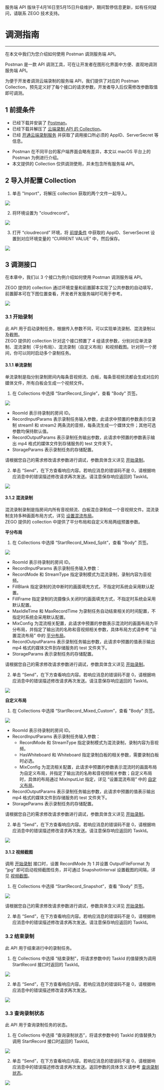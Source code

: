 <Warning title="警告">服务端 API 版块于4月16日至5月15日升级维护，期间暂停信息更新，如有任何疑问，请联系 ZEGO 技术支持。</Warning>

# 调测指南

- - -
在本文中我们为您介绍如何使用 Postman 调测服务端 API。

Postman 是一款 API 调测工具，可在让开发者在图形化界面中方便、直观地调测服务端 API。

为便于开发者调测云端录制的服务端 API，我们提供了对应的 Postman Collection，预先定义好了每个接口的请求参数，开发者导入后仅需修改参数取值即可调测。

## 1 前提条件

- 已经下载并安装了 [Postman](https://www.postman.com/downloads/)。
- 已经下载并解压了 [云端录制 API 的 Collection](https://docservice-storage.zego.im/cloudrecord/cloudrecord_postman_collection.zip)。
- 已经 [开通云端录制服务](https://doc-zh.zego.im/article/5682#2) 并获取了调用接口所必须的 AppID、ServerSecret 等信息。  

<Warning title="注意"> 

- Postman 在不同平台的客户端界面会略有差异，本文以 macOS 平台上的 Postman 为例进行介绍。
- 本文提供的 Collection 仅供调测使用，并未包含所有服务端 API。
</Warning>

## 2 导入并配置 Collection 

1. 单击 "Import"，将解压 collection 获取的两个文件一起导入。

<Frame width="512" height="auto" caption=""><img src="https://storage.zego.im/sdk-doc/Pics/CloudRecording/postman/imoprt.png" /></Frame>

2. 将环境设置为 "cloudrecord"。

<Frame width="512" height="auto" caption=""><img src="https://storage.zego.im/sdk-doc/Pics/CloudRecording/postman/set_env.png" /></Frame>

3. 打开 “cloudrecord” 环境，将 [前提条件](#1-前提条件) 中获取的 AppID、ServerSecret 设置到对应环境变量的 “CURRENT VALUE” 中，然后保存。

<Frame width="512" height="auto" caption=""><img src="https://storage.zego.im/sdk-doc/Pics/CloudRecording/postman/set_env_value.png" /></Frame>

## 3 调测接口

在本章中，我们以 3 个接口为例介绍如何使用 Postman 调测服务端 API。
<Note title="说明">

ZEGO 提供的 collection 通过环境变量和前置脚本实现了公共参数的自动填写，前置脚本可在下图位置查看，开发者开发服务端时可用于参考。

</Note>

<Frame width="512" height="auto" caption=""><img src="https://storage.zego.im/sdk-doc/Pics/CloudRecording/postman/prescript.png" /></Frame>

### 3.1 开始录制

此 API 用于启动录制任务，根据传入参数不同，可以实现单流录制、混流录制以及截图。  
ZEGO 提供的 collection 针对这个接口预置了 4 组请求参数，分别对应单流录制、混流录制（平分布局）、混流录制（自定义布局）和视频截图。针对同一个房间，你可以同时启动多个录制任务。

#### 3.1.1 单流录制

单流录制是指分别录制房间内每条音视频流、白板，每条音视频流都会生成对应的媒体文件，所有白板会生成一个视频文件。

1. 在 Collections 中选择 “StartRecord_Single”，查看 "Body" 页签。

<Frame width="512" height="auto" caption=""><img src="https://storage.zego.im/sdk-doc/Pics/CloudRecording/postman/StartRecord_Single.png" /></Frame>

<Note title="说明">

- RoomId 表示待录制的房间 ID。
- RecordInputParams 表示录制任务输入参数，此请求中预置的参数表示仅录制 stream1 和 stream2 两条流的音频，每条流生成一个媒体文件；其他可选参数均保持默认值。
- RecordOutputParams 表示录制任务输出参数，此请求中预置的参数表示输出 mp4 格式的媒体文件到存储服务的 test 文件夹下。
- StorageParams 表示录制任务的存储配置。

</Note>

请根据您自己的需求修改请求参数进行调试，参数具体含义详见 [开始录制](./start.mdx)。
    
2. 单击 “Send”，在下方查看响应内容。若响应消息的错误码不是 0，请根据响应消息中的错误描述修改请求再次发送。请注意保存响应返回的 TaskId。

<Frame width="512" height="auto" caption=""><img src="https://storage.zego.im/sdk-doc/Pics/CloudRecording/postman/StartRecord_Rsp.png" /></Frame>

#### 3.1.2 混流录制

混流录制录制是指房间内所有音视频流、白板混合录制成一个音视频文件。混流录制支持多种画面布局方式，详见 [设置混流布局](/cloud-recording/common-features/set-the-mixed-flow-layout)。  
ZEGO 提供的 collection 中提供了平分布局和自定义布局两组预置参数。

**平分布局**

1. 在 Collections 中选择 “StartRecord_Mixed_Split”，查看 "Body" 页签。

<Frame width="512" height="auto" caption=""><img src="https://storage.zego.im/sdk-doc/Pics/CloudRecording/postman/StartRecord_Mixed_Split.png" /></Frame>

<Note title="说明">

- RoomId 表示待录制的房间 ID。
- RecordInputParams 表示录制任务输入参数：
- RecordMode 和 StreamType 指定录制模式为混流录制，录制内容为音视频。
- FillBlank 指定录制的流中断时的画面填充方式，不指定时系统会采用默认配置。
- FillFrame 指定录制的流摄像头关闭时的画面填充方式，不指定时系统会采用默认配置。
- MaxIdleTime 和 MaxRecordTime 为录制任务自动结束相关的时间配置，不指定时系统会采用默认配置。
- MixConfig 为混流相关配置，此请求中预置的参数表示混流时的画面布局为平分布局，并指定了输出流的名称和音视频相关参数，具体布局方式请参考 “设置混流布局” 中的 [平分布局](/cloud-recording/common-features/set-the-mixed-flow-layout#21-平分布局)。
- RecordOutputParams 表示录制任务输出参数，此请求中预置的值表示输出 mp4 格式的媒体文件到存储服务的 test 文件夹下。
- StorageParams 表示录制任务的存储配置。  

</Note>

请根据您自己的需求修改请求参数进行调试，参数具体含义详见 [开始录制](./start.mdx)。

2. 单击 “Send”，在下方查看响应内容。若响应消息的错误码不是 0，请根据响应消息中的错误描述修改请求再次发送。请注意保存响应返回的 TaskId。

<Frame width="512" height="auto" caption=""><img src="https://storage.zego.im/sdk-doc/Pics/CloudRecording/postman/StartRecord_Rsp.png" /></Frame>

**自定义布局**

1. 在 Collections 中选择 “StartRecord_Mixed_Custom”，查看 "Body" 页签。

<Frame width="512" height="auto" caption=""><img src="https://storage.zego.im/sdk-doc/Pics/CloudRecording/postman/StartRecord_Mixed_Custom.png" /></Frame>

<Note title="说明">

- RoomId 表示待录制的房间 ID。
- RecordInputParams 表示录制任务输入参数：
    - RecordMode 和 StreamType 指定录制模式为混流录制，录制内容为音视频。
    - HasWhiteboard 和 Whiteboard 指定录制白板的相关参数，需要录制白板时必选。
    - MixConfig 为混流相关配置，此请求中预置的参数表示混流时的画面布局为自定义布局，并指定了输出流的名称和音视频相关参数；自定义布局时，具体的布局通过 MixInputList 指定，详见 “设置混流布局” 中的 [自定义布局](/cloud-recording/common-features/set-the-mixed-flow-layout#25-自定义布局)。
- RecordOutputParams 表示录制任务输出参数，此请求中预置的值表示输出 mp4 格式的媒体文件到存储服务的 test 文件夹下。
- StorageParams 表示录制任务的存储配置。

</Note>

请根据您自己的需求修改请求参数进行调试，参数具体含义详见 [开始录制](./start.mdx)。

2. 单击 “Send”，在下方查看响应内容。若响应消息的错误码不是 0，请根据响应消息中的错误描述修改请求再次发送。请注意保存响应返回的 TaskId。

<Frame width="512" height="auto" caption=""><img src="https://storage.zego.im/sdk-doc/Pics/CloudRecording/postman/StartRecord_Rsp.png" /></Frame>

#### 3.1.2 视频截图

调用 [开始录制](./start.mdx) 接口时，设置 RecordMode 为 1 并设置 OutputFileFormat 为 “jpg” 即可启动视频截图任务，并可通过 SnapshotInterval 设置截图的间隔，详见 [视频截图](/cloud-recording/common-features/video-screenshot)。

1. 在 Collections 中选择 “StartRecord_Snapshot”，查看 "Body" 页签。

<Frame width="512" height="auto" caption=""><img src="https://storage.zego.im/sdk-doc/Pics/CloudRecording/postman/StartRecord_Snapshot.png" /></Frame>

请根据您自己的需求修改请求参数进行调试，参数具体含义详见 [开始录制](./start.mdx)。

2. 单击 “Send”，在下方查看响应内容。若响应消息的错误码不是 0，请根据响应消息中的错误描述修改请求再次发送。请注意保存响应返回的 TaskId。


### 3.2 结束录制

此 API 用于结束进行中的录制任务。

1. 在 Collections 中选择 “结束录制”，将请求参数中的 TaskId 的值替换为调用 StartRecord 接口时返回的 TaskId。
    
<Frame width="512" height="auto" caption=""><img src="https://storage.zego.im/sdk-doc/Pics/CloudRecording/postman/StopRecord.png" /></Frame>

2. 单击 “Send”，在下方查看响应内容。若响应消息的错误码不是 0，请根据响应消息中的错误描述修改请求再次发送。

<Frame width="512" height="auto" caption=""><img src="https://storage.zego.im/sdk-doc/Pics/CloudRecording/postman/StopRecordRsp.png" /></Frame>

### 3.3 查询录制状态

此 API 用于查询录制任务的状态。

1. 在 Collections 中选择 “查询录制状态”，将请求参数中的 TaskId 的值替换为调用 StartRecord 接口时返回的 TaskId。
    
<Frame width="512" height="auto" caption=""><img src="https://storage.zego.im/sdk-doc/Pics/CloudRecording/postman/DescribeRecordStatus.png" /></Frame>

2. 单击 “Send”，在下方查看响应内容。若响应消息的错误码不是 0，请根据响应消息中的错误描述修改请求再次发送。返回参数的具体含义请参考 [查询录制状态](./query.mdx)。

<Frame width="512" height="auto" caption=""><img src="https://storage.zego.im/sdk-doc/Pics/CloudRecording/postman/DescribeRecordStatusRsp.png" /></Frame>
